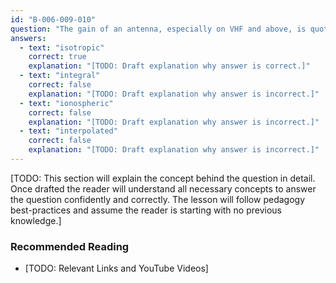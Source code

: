 ```yaml
---
id: "B-006-009-010"
question: "The gain of an antenna, especially on VHF and above, is quoted in dBi. The \"i\" in this expression stands for:"
answers:
  - text: "isotropic"
    correct: true
    explanation: "[TODO: Draft explanation why answer is correct.]"
  - text: "integral"
    correct: false
    explanation: "[TODO: Draft explanation why answer is incorrect.]"
  - text: "ionospheric"
    correct: false
    explanation: "[TODO: Draft explanation why answer is incorrect.]"
  - text: "interpolated"
    correct: false
    explanation: "[TODO: Draft explanation why answer is incorrect.]"
---
```


[TODO: This section will explain the concept behind the question in detail. Once drafted the reader will understand all necessary concepts to answer the question confidently and correctly. The lesson will follow pedagogy best-practices and assume the reader is starting with no previous knowledge.]

### Recommended Reading

- [TODO: Relevant Links and YouTube Videos]
